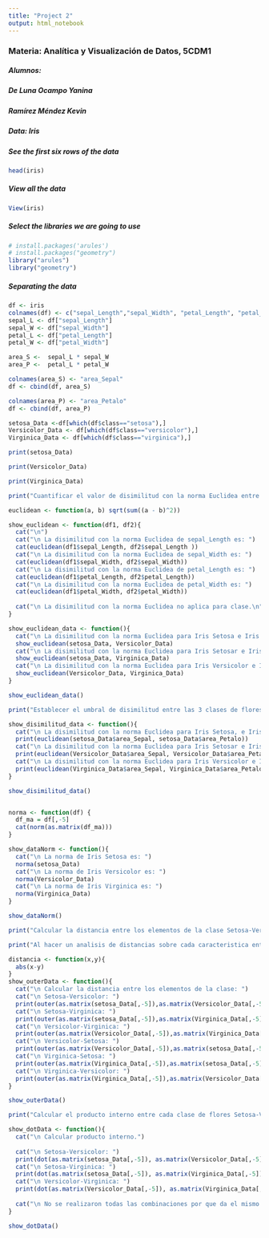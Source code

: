 ---
title: "Project 2"
output: html_notebook
---

### Materia: Analítica y Visualización de Datos, 5CDM1

##### Alumnos:

##### De Luna Ocampo Yanina

##### Ramírez Méndez Kevin

##### Data: Iris

##### See the first six rows of the data

```{r}
head(iris)
```

##### View all the data

```{r}
View(iris)
```

##### Select the libraries we are going to use

```{r}
# install.packages('arules')
# install.packages("geometry")
library("arules")
library("geometry")
```

##### Separating the data

```{r}
df <- iris
colnames(df) <- c("sepal_Length","sepal_Width", "petal_Length", "petal_Width", "class")
sepal_L <- df["sepal_Length"]
sepal_W <- df["sepal_Width"]
petal_L <- df["petal_Length"]
petal_W <- df["petal_Width"]

area_S <-  sepal_L * sepal_W
area_P <-  petal_L * petal_W

colnames(area_S) <- "area_Sepal"
df <- cbind(df, area_S)

colnames(area_P) <- "area_Petalo"
df <- cbind(df, area_P)

setosa_Data <-df[which(df$class=="setosa"),]
Versicolor_Data <- df[which(df$class=="versicolor"),]
Virginica_Data <- df[which(df$class=="virginica"),]
```

```{r}
print(setosa_Data)
```

```{r}
print(Versicolor_Data)
```

```{r}
print(Virginica_Data)
```

```{r}
print("Cuantificar el valor de disimilitud con la norma Euclidea entre las flores: Setosa, Versicolor y Virginica, tomando como base la longitud anchura del sepalo y petalo de cada flor.")
```

```{r}
euclidean <- function(a, b) sqrt(sum((a - b)^2))

show_euclidean <- function(df1, df2){
  cat("\n")
  cat("\n La disimilitud con la norma Euclidea de sepal_Length es: ")
  cat(euclidean(df1$sepal_Length, df2$sepal_Length ))
  cat("\n La disimilitud con la norma Euclidea de sepal_Width es: ")
  cat(euclidean(df1$sepal_Width, df2$sepal_Width))
  cat("\n La disimilitud con la norma Euclidea de petal_Length es: ")
  cat(euclidean(df1$petal_Length, df2$petal_Length))
  cat("\n La disimilitud con la norma Euclidea de petal_Width es: ")
  cat(euclidean(df1$petal_Width, df2$petal_Width))
  
  cat("\n La disimilitud con la norma Euclidea no aplica para clase.\n")
}

show_euclidean_data <- function(){
  cat("\n La disimilitud con la norma Euclidea para Iris Setosa e Iris Versicolor es: ")
  show_euclidean(setosa_Data, Versicolor_Data)
  cat("\n La disimilitud con la norma Euclidea para Iris Setosar e Iris Virginica es: ")
  show_euclidean(setosa_Data, Virginica_Data)
  cat("\n La disimilitud con la norma Euclidea para Iris Versicolor e Iris Virginica es: ")
  show_euclidean(Versicolor_Data, Virginica_Data)
}

show_euclidean_data()
```

```{r}
print("Establecer el umbral de disimilitud entre las 3 clases de flores, con base en los valores de área de cada flor.")
```

```{r}
show_disimilitud_data <- function(){
  cat("\n La disimilitud con la norma Euclidea para Iris Setosa, e Iris Versicolor es:")
  print(euclidean(setosa_Data$area_Sepal, setosa_Data$area_Petalo))
  cat("\n La disimilitud con la norma Euclidea para Iris Setosar e Iris Virginica es: ")
  print(euclidean(Versicolor_Data$area_Sepal, Versicolor_Data$area_Petalo))
  cat("\n La disimilitud con la norma Euclidea para Iris Versicolor e Iris Virginica es: ")
  print(euclidean(Virginica_Data$area_Sepal, Virginica_Data$area_Petalo))
}

show_disimilitud_data()


norma <- function(df) {
  df_ma = df[,-5]
  cat(norm(as.matrix(df_ma)))
}

show_dataNorm <- function(){
  cat("\n La norma de Iris Setosa es: ")
  norma(setosa_Data)
  cat("\n La norma de Iris Versicolor es: ")
  norma(Versicolor_Data)
  cat("\n La norma de Iris Virginica es: ")
  norma(Virginica_Data)
}

show_dataNorm()
```

```{r}
print("Calcular la distancia entre los elementos de la clase Setosa-Versicolor; Setosa-Virginica; Versicolor-Virginica; Versicolor-Setosa; Virginica-Setosa; Virginica-Versicolor.")
```

```{r}
print("Al hacer un analisis de distancias sobre cada caracteristica entre dos clases se predentaran valores negativos derivados de sus magnitudes, por ello usamos la funcion de valor absoluto para representar unicamente la norma que separa a dichas clases")
```

```{r}
distancia <- function(x,y){
  abs(x-y)
}
show_outerData <- function(){
  cat("\n Calcular la distancia entre los elementos de la clase: ")
  cat("\n Setosa-Versicolor: ")
  print(outer(as.matrix(setosa_Data[,-5]),as.matrix(Versicolor_Data[,-5]),distancia))
  cat("\n Setosa-Virginica: ")
  print(outer(as.matrix(setosa_Data[,-5]),as.matrix(Virginica_Data[,-5]),distancia))
  cat("\n Versicolor-Virginica: ")
  print(outer(as.matrix(Versicolor_Data[,-5]),as.matrix(Virginica_Data[,-5]),distancia))
  cat("\n Versicolor-Setosa: ")
  print(outer(as.matrix(Versicolor_Data[,-5]),as.matrix(setosa_Data[,-5]),distancia))
  cat("\n Virginica-Setosa: ")
  print(outer(as.matrix(Virginica_Data[,-5]),as.matrix(setosa_Data[,-5]),distancia))
  cat("\n Virginica-Versicolor: ")
  print(outer(as.matrix(Virginica_Data[,-5]),as.matrix(Versicolor_Data[,-5]),distancia))
}

show_outerData()
```

```{r}
print("Calcular el producto interno entre cada clase de flores Setosa-Versicolor; Setosa-Virginica; Versicolor-Virginica; Versicolor-Setosa; Virginica-Setosa; Virginica-Versicolor")
```

```{r}
show_dotData <- function(){
  cat("\n Calcular producto interno.")
  
  cat("\n Setosa-Versicolor: ")
  print(dot(as.matrix(setosa_Data[,-5]), as.matrix(Versicolor_Data[,-5])))
  cat("\n Setosa-Virginica: ")
  print(dot(as.matrix(setosa_Data[,-5]), as.matrix(Virginica_Data[,-5])))
  cat("\n Versicolor-Virginica: ")
  print(dot(as.matrix(Versicolor_Data[,-5]), as.matrix(Virginica_Data[,-5])))
  
  cat("\n No se realizaron todas las combinaciones por que da el mismo resultado.")
}

show_dotData()
```
